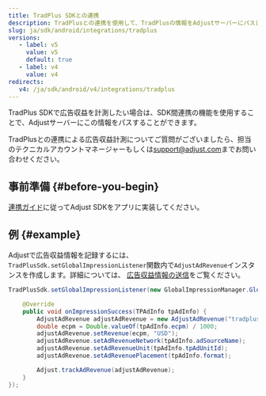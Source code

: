 ```yaml
---
title: TradPlus SDKとの連携
description: TradPlusとの連携を使用して、TradPlusの情報をAdjustサーバーにパスします。
slug: ja/sdk/android/integrations/tradplus
versions:
   - label: v5
     value: v5
     default: true
   - label: v4
     value: v4
redirects:
   v4: /ja/sdk/android/v4/integrations/tradplus
---
```


<MinorVersion added="v4.38.1">

TradPlus SDKで広告収益を計測したい場合は、SDK間連携の機能を使用することで、Adjustサーバーにこの情報をパスすることができます。

</MinorVersion>
<Callout type="note">

TradPlusとの連携による広告収益計測についてご質問がございましたら、担当のテクニカルアカウントマネージャーもしくは[support@adjust.com](mailto:support@adjust.com)までお問い合わせください。

</Callout>

## 事前準備 {#before-you-begin}

[連携ガイド](/ja/sdk/android)に従ってAdjust SDKをアプリに実装してください。

## 例 {#example}

Adjustで広告収益情報を記録するには、 `TradPlusSdk.setGlobalImpressionListener`関数内で`AdjustAdRevenue`インスタンスを作成します。詳細については、 [広告収益情報の送信](/ja/sdk/android/features/ad-revenue)をご覧ください。

```java
TradPlusSdk.setGlobalImpressionListener(new GlobalImpressionManager.GlobalImpressionListener() {

    @Override
    public void onImpressionSuccess(TPAdInfo tpAdInfo) {
        AdjustAdRevenue adjustAdRevenue = new AdjustAdRevenue("tradplus_sdk");
        double ecpm = Double.valueOf(tpAdInfo.ecpm) / 1000;
        adjustAdRevenue.setRevenue(ecpm, "USD");
        adjustAdRevenue.setAdRevenueNetwork(tpAdInfo.adSourceName);
        adjustAdRevenue.setAdRevenueUnit(tpAdInfo.tpAdUnitId);
        adjustAdRevenue.setAdRevenuePlacement(tpAdInfo.format);

        Adjust.trackAdRevenue(adjustAdRevenue);
    }
});
```
